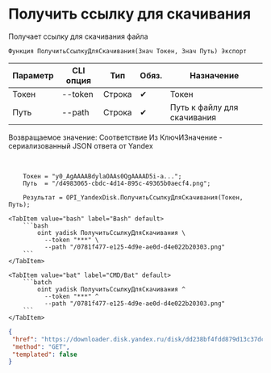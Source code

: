 ﻿---
sidebar_position: 6
description: Получить ссылку для скачивания и другие функции для работы с Yandex Disk в Открытом пакете интеграций - бесплатной open-source библиотеке интеграций для 1С:Предприятие 8, OneScript и CLI
keywords: [1C, 1С, 1С:Предприятие, 1С:Предприятие 8.3, API, Интеграция, Сервисы, Обмен, OneScript, CLI, Yandex Disk]
---


# Получить ссылку для скачивания
 Получает ссылку для скачивания файла



`Функция ПолучитьСсылкуДляСкачивания(Знач Токен, Знач Путь) Экспорт`

  | Параметр | CLI опция | Тип | Обяз. | Назначение |
  |-|-|-|-|-|
  | Токен | --token | Строка | &#x2714; | Токен |
  | Путь | --path | Строка | &#x2714; | Путь к файлу для скачивания |

  
  Возвращаемое значение:   Соответствие Из КлючИЗначение - сериализованный JSON ответа от Yandex

<br/>




```bsl title="Пример использования для 1С:Предприятие/OneScript"
    Токен = "y0_AgAAAABdylaOAAs0QgAAAAD5i-a...";
    Путь  = "/d4983065-cbdc-4d14-895c-49365b0aecf4.png";

    Результат = OPI_YandexDisk.ПолучитьСсылкуДляСкачивания(Токен, Путь);
```
    

 <Tabs>
  
    <TabItem value="bash" label="Bash" default>
        ```bash
            oint yadisk ПолучитьСсылкуДляСкачивания \
              --token "***" \
              --path "/0781f477-e125-4d9e-ae0d-d4e022b20303.png"
        ```
    </TabItem>
  
    <TabItem value="bat" label="CMD/Bat" default>
        ```batch
            oint yadisk ПолучитьСсылкуДляСкачивания ^
              --token "***" ^
              --path "/0781f477-e125-4d9e-ae0d-d4e022b20303.png"
        ```
    </TabItem>
</Tabs>


```json title="Результат"
{
 "href": "https://downloader.disk.yandex.ru/disk/dd238bf4fdd879d13c37dc6b404e14c84ab2186704d640ce6e8213a30318e641/6705a64e/gwThwhLBKYvLhQCNnqAHirWAoEC4dKsPFFzSTeWuFK5ceIUkIDC7fKzI6e0Ic1rFWZAX7ZAMHvmKl9PvgqcSEQ%3D%3D?uid=1573541518&filename=6605347b-a937-40bd-9d48-b1d480048e0d.png&disposition=attachment&hash=&limit=0&content_type=multipart&owner_uid=1573541518&fsize=2114023&hid=03d7263840468e281bd0b238a26e7d0d&media_type=image&tknv=v2&etag=9e0176f87f6565a22f78e0f9b39a4d78",
 "method": "GET",
 "templated": false
}
```
